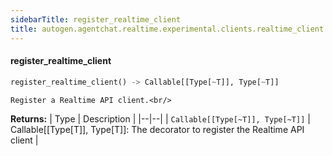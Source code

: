 ```yaml
---
sidebarTitle: register_realtime_client
title: autogen.agentchat.realtime.experimental.clients.realtime_client.register_realtime_client
---
```


<code class="doc-symbol doc-symbol-heading doc-symbol-function"></code>
#### register_realtime_client

```python
register_realtime_client() -> Callable[[Type[~T]], Type[~T]]
```

    Register a Realtime API client.<br/>

<b>Returns:</b>
| Type | Description |
|--|--|
| `Callable[[Type[~T]], Type[~T]]` | Callable[[Type[T]], Type[T]]: The decorator to register the Realtime API client |

<br />